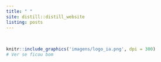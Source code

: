 ```yaml
---
title: " "
site: distill::distill_website
listing: posts
---
```


</br>

```r


knitr::include_graphics('imagens/logo_ia.png', dpi = 300)
# Ver se ficou bom

```
